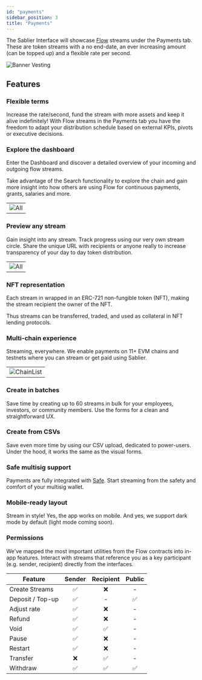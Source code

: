 ```yaml
---
id: "payments"
sidebar_position: 3
title: "Payments"
---
```


The Sablier Interface will showcase [Flow](/concepts/flow/overview) streams under the Payments tab. These are token
streams with a no end-date, an ever increasing amount (can be topped up) and a flexible rate per second.

![Banner Vesting](/banner/docs-banner-payments.png)

## Features

### Flexible terms

Increase the rate/second, fund the stream with more assets and keep it alive indefinitely! With Flow streams in the
Payments tab you have the freedom to adapt your distribution schedule based on external KPIs, pivots or executive
decisions.

### Explore the dashboard

Enter the Dashboard and discover a detailed overview of your incoming and outgoing flow streams.

Take advantage of the Search functionality to explore the chain and gain more insight into how others are using Flow for
continuous payments, grants, salaries and more.

|                                                   |
| ------------------------------------------------- |
| ![All](/screenshots/payments-dashboard-split.png) |

### Preview any stream

Gain insight into any stream. Track progress using our very own stream circle. Share the unique URL with recipients or
anyone really to increase transparency of your day to day token distribution.

|                                           |
| ----------------------------------------- |
| ![All](/screenshots/payments-profile.png) |

### NFT representation

Each stream in wrapped in an ERC-721 non-fungible token (NFT), making the stream recipient the owner of the NFT.

Thus streams can be transferred, traded, and used as collateral in NFT lending protocols.

### Multi-chain experience

Streaming, everywhere. We enable payments on 11+ EVM chains and testnets where you can stream or get paid using Sablier.

|                                               |
| --------------------------------------------- |
| ![ChainList](/screenshots/general-chains.png) |

### Create in batches

Save time by creating up to 60 streams in bulk for your employees, investors, or community members. Use the forms for a
clean and straightforward UX.

### Create from CSVs

Save even more time by using our CSV upload, dedicated to power-users. Under the hood, it works the same as the visual
forms.

### Safe multisig support

Payments are fully integrated with [Safe](https://safe.global). Start streaming from the safety and comfort of your
multisig wallet.

### Mobile-ready layout

Stream in style! Yes, the app works on mobile. And yes, we support dark mode by default (light mode coming soon).

### Permissions

We've mapped the most important utilities from the Flow contracts into in-app features. Interact with streams that
reference you as a key participant (e.g. sender, recipient) directly from the interfaces.

| Feature          | Sender | Recipient | Public |
| ---------------- | :----: | :-------: | :----: |
| Create Streams   |   ✅   |    ❌     |   -    |
| Deposit / Top-up |   ✅   |     -     |   ✅   |
| Adjust rate      |   ✅   |    ❌     |   -    |
| Refund           |   ✅   |    ❌     |   -    |
| Void             |   ✅   |    ✅     |   -    |
| Pause            |   ✅   |    ❌     |   -    |
| Restart          |   ✅   |    ❌     |   -    |
| Transfer         |   ❌   |    ✅     |   -    |
| Withdraw         |   ✅   |    ✅     |   ✅   |

